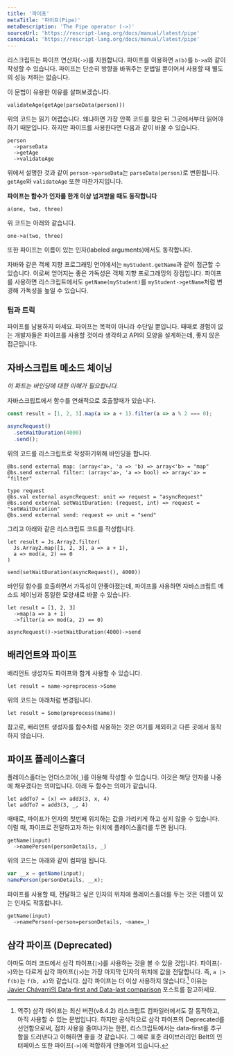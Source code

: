 ```yaml
---
title: '파이프'
metaTitle: '파이프(Pipe)'
metaDescription: 'The Pipe operator (->)'
sourceUrl: 'https://rescript-lang.org/docs/manual/latest/pipe'
canonical: 'https://rescript-lang.org/docs/manual/latest/pipe'
---
```


리스크립트는 파이프 연산자(`->`)를 지원합니다. 파이프를 이용하면 `a(b)`를 `b->a`와 같이 작성할 수 있습니다. 파이프는 단순히 방향을 바꿔주는 문법일 뿐이어서 사용할 때 별도의 성능 저하는 없습니다.

이 문법이 유용한 이유를 살펴보겠습니다.

```reason
validateAge(getAge(parseData(person)))
```

위의 코드는 읽기 어렵습니다. 왜냐하면 가장 안쪽 코드를 찾은 뒤 그곳에서부터 읽어야하기 때문입니다. 하지만 파이프를 사용한다면 다음과 같이 바꿀 수 있습니다.

```reason
person
  ->parseData
  ->getAge
  ->validateAge
```

위에서 설명한 것과 같이 `person->parseData`는 `parseData(person)`로 변환됩니다. `getAge`와 `validateAge` 또한 마찬가지입니다.

**파이프는 함수가 인자를 한개 이상 넘겨받을 때도 동작합니다**

```reason
a(one, two, three)
```

위 코드는 아래와 같습니다.

```reason
one->a(two, three)
```

또한 파이프는 이름이 있는 인자(labeled arguments)에서도 동작합니다.

자바와 같은 객체 지향 프로그래밍 언어에서는 `myStudent.getName`과 같이 접근할 수 있습니다. 이로써 얻어지는 좋은 가독성은 객체 지향 프로그래밍의 장점입니다. 파이프를 사용하면 리스크립트에서도 `getName(myStudent)`를 `myStudent->getName`처럼 변경해 가독성을 높일 수 있습니다.

### 팁과 트릭

파이프를 남용하지 마세요. 파이프는 목적이 아니라 수단일 뿐입니다. 때때로 경험이 없는 개발자들은 파이프를 사용할 것이라 생각하고 API의 모양을 설계하는데, 좋지 않은 접근입니다.

## 자바스크립트 메소드 체이닝

_이 파트는 바인딩에 대한 이해가 필요합니다._

자바스크립트에서 함수를 연쇄적으로 호출할때가 있습니다.

```javascript
const result = [1, 2, 3].map(a => a + 1).filter(a => a % 2 === 0);

asyncRequest()
  .setWaitDuration(4000)
  .send();
```

위의 코드를 리스크립트로 작성하기위해 바인딩을 합니다.

```reason
@bs.send external map: (array<'a>, 'a => 'b) => array<'b> = "map"
@bs.send external filter: (array<'a>, 'a => bool) => array<'a> = "filter"

type request
@bs.val external asyncRequest: unit => request = "asyncRequest"
@bs.send external setWaitDuration: (request, int) => request = "setWaitDuration"
@bs.send external send: request => unit = "send"
```

그리고 아래와 같은 리스크립트 코드를 작성합니다.

```reason
let result = Js.Array2.filter(
  Js.Array2.map([1, 2, 3], a => a + 1),
  a => mod(a, 2) == 0
)

send(setWaitDuration(asyncRequest(), 4000))
```

바인딩 함수를 호출하면서 가독성이 안좋아졌는데, 파이프를 사용하면 자바스크립트 메소드 체이닝과 동일한 모양새로 바꿀 수 있습니다.

```reason
let result = [1, 2, 3]
  ->map(a => a + 1)
  ->filter(a => mod(a, 2) == 0)

asyncRequest()->setWaitDuration(4000)->send
```

## 배리언트와 파이프

배리언트 생성자도 파이프와 함게 사용할 수 있습니다.

```reason
let result = name->preprocess->Some
```

위의 코드는 아래처럼 변경됩니다.

```reason
let result = Some(preprocess(name))
```

참고로, 배리언트 생성자를 함수처럼 사용하는 것은 여기를 제외하고 다른 곳에서 동작하지 않습니다.

## 파이프 플레이스홀더

플레이스홀더는 언더스코어(`_`)를 이용해 작성할 수 있습니다. 이것은 해당 인자를 나중에 채우겠다는 의미입니다. 아래 두 함수는 의미가 같습니다.

```reason
let addTo7 = (x) => add3(3, x, 4)
let addTo7 = add3(3, _, 4)
```

때때로, 파이프가 인자의 첫번째 위치하는 값을 가리키게 하고 싶지 않을 수 있습니다. 이럴 때, 파이프로 전달하고자 하는 위치에 플레이스홀더를 두면 됩니다.

```reason
getName(input)
  ->namePerson(personDetails, _)
```

위의 코드는 아래와 같이 컴파일 됩니다.

```javascript
var __x = getName(input);
namePerson(personDetails, __x);
```

파이프를 사용할 때, 전달하고 싶은 인자의 위치에 플레이스홀더를 두는 것은 이름이 있는 인자도 작동합니다.

```reason
getName(input)
  ->namePerson(~person=personDetails, ~name=_)
```

## 삼각 파이프 (Deprecated)

아마도 여러 코드에서 삼각 파이프(`|>`)를 사용하는 것을 볼 수 있을 것입니다. 파이프(`->`)와는 다르게 삼각 파이프(`|>`)는 가장 마지막 인자의 위치에 값을 전달합니다. 즉, `a |> f(b)`는 `f(b, a)`와 같습니다.
삼각 파이프는 더 이상 사용하지 않습니다.[^1] 이유는 [Javier Chávarri의 Data-first and Data-last comparison](https://www.javierchavarri.com/data-first-and-data-last-a-comparison/) 포스트를 참고하세요.

[^1]: 역주) 삼각 파이프는 최신 버전(v8.4.2) 리스크립트 컴파일러에서도 잘 동작하고, 아직 사용할 수 있는 문법입니다. 하지만 공식적으로 삼각 파이프의 Deprecated를 선언함으로써, 점차 사용을 줄여나가는 한편, 리스크립트에서는 data-first를 추구함을 드러낸다고 이해하면 좋을 것 같습니다. 그 예로 표준 라이브러리인 Belt의 인터페이스 또한 파이프(`->`)에 적합하게 만들어져 있습니다.
